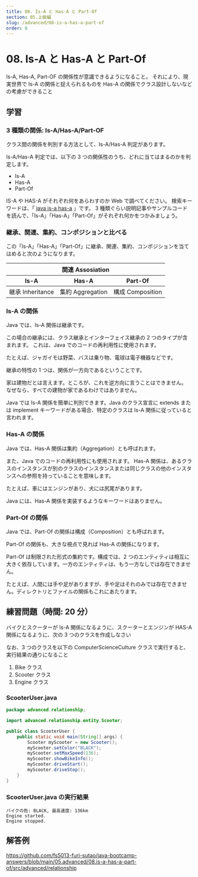 ```yaml
---
title: 08. Is-A と Has-A と Part-Of
section: 05.上級編
slug: /advanced/08-is-a-has-a-part-of
order: 8
---
```


# 08. Is-A と Has-A と Part-Of

<p class="goal">
  Is-A, Has-A, Part-OF の関係性が意識できるようになること。
  それにより、現実世界で Is-A の関係と捉えられるものを Has-A
  の関係でクラス設計しないなどの考慮ができること
</p>

## 学習

### 3 種類の関係: Is-A/Has-A/Part-OF

クラス間の関係を判別する方法として、Is-A/Has-A 判定があります。

Is-A/Has-A 判定では、以下の 3 つの関係性のうち、どれに当てはまるのかを判定します。

- Is-A
- Has-A
- Part-Of

IS-A や HAS-A がそれぞれ何をあらわすのか Web で調べてください。
検索キーワードは、「 [java is-a has-a](https://www.google.com/search?q=java+is-a+has-a) 」です。
3 種類ぐらい説明記事やサンプルコードを読んで、「Is-A」「Has-A」「Part-Of」がそれぞれ何かをつかみましょう。

### 継承、関連、集約、コンポジションと比べる

この「Is-A」「Has-A」「Part-Of」に継承、関連、集約、コンポジションを当てはめると次のようになります。

<table>
  <thead>
    <tr>
      <th colspan="3">関連 Assosiation</th>
    </tr>
    <tr>
      <th>Is-A</th>
      <th>Has-A</th>
      <th>Part-Of</th>
    </tr>
  </thead>
  <tbody>
    <tr>
      <td>継承 Inheritance</td>
      <td>集約 Aggregation</td>
      <td>構成 Composition</td>
    </tr>
  </tbody>
</table>

### Is-A の関係

Java では、Is-A 関係は継承です。

この場合の継承には、クラス継承とインターフェイス継承の 2 つのタイプが含まれます。
これは、Java でのコードの再利用性に使用されます。

たとえば、ジャガイモは野菜、バスは乗り物、電球は電子機器などです。

継承の特性の 1 つは、関係が一方向であるということです。

家は建物だとは言えます。ところが、これを逆方向に言うことはできません。
なぜなら、すべての建物が家であるわけではありません。

Java では Is-A 関係を簡単に判別できます。Java のクラス宣言に extends または implement キーワードがある場合、特定のクラスは Is-A 関係に従っていると言われます。

### Has-A の関係

Java では、Has-A 関係は集約（Aggregation）とも呼ばれます。

また、Java でのコードの再利用性にも使用されます。
Has-A 関係は、あるクラスのインスタンスが別のクラスのインスタンスまたは同じクラスの他のインスタンスへの参照を持っていることを意味します。

たとえば、車にはエンジンがあり、犬には尻尾があります。

Java には、Has-A 関係を実装するようなキーワードはありません。

### Part-Of の関係

Java では、Part-Of の関係は構成（Composition）とも呼ばれます。

Part-Of の関係も、大きな視点で見れば Has-A の関係になります。

Part-Of は制限された形式の集約です。構成では、2 つのエンティティは相互に大きく依存しています。一方のエンティティは、もう一方なしでは存在できません。

たとえば、人間には手や足がありますが、手や足はそれのみでは存在できません。ディレクトリとファイルの関係もこれにあたります。

## 練習問題（時間: 20 分）

バイクとスクーターが Is-A 関係になるように、スクーターとエンジンが HAS-A 関係になるように、次の 3 つのクラスを作成しなさい

なお、3 つのクラスを以下の ComputerScienceCulture クラスで実行すると、実行結果の通りになること

1. Bike クラス
2. Scooter クラス
3. Engine クラス

### ScooterUser.java

```java
package advanced.relationship;

import advanced.relationship.entity.Scooter;

public class ScooterUser {
    public static void main(String[] args) {
        Scooter myScooter = new Scooter();
        myScooter.setColor("BLACK");
        myScooter.setMaxSpeed(136);
        myScooter.showBikeInfo();
        myScooter.driveStart();
        myScooter.driveStop();
    }
}
```

### ScooterUser.java の実行結果

```console
バイクの色: BLACK, 最高速度: 136km
Engine started.
Engine stopped.
```

## 解答例

https://github.com/fs5013-furi-sutao/java-bootcamp-answers/blob/main/05.advanced/08.is-a-has-a-part-of/src/advanced/relationship
